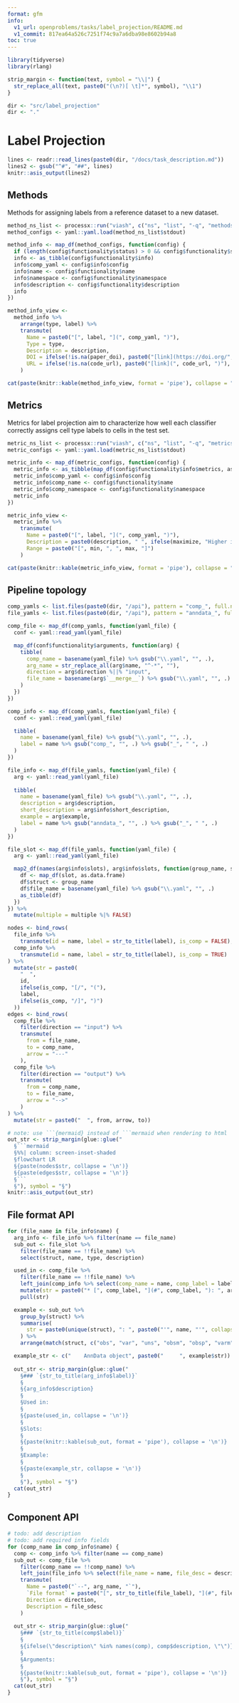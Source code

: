 ```yaml
---
format: gfm
info:
  v1_url: openproblems/tasks/label_projection/README.md
  v1_commit: 817ea64a526c7251f74c9a7a6dba98e8602b94a8
toc: true
---
```


```r
library(tidyverse)
library(rlang)

strip_margin <- function(text, symbol = "\\|") {
  str_replace_all(text, paste0("(\n?)[ \t]*", symbol), "\\1") 
}

dir <- "src/label_projection"
dir <- "."
```

# Label Projection

```r
lines <- readr::read_lines(paste0(dir, "/docs/task_description.md"))
lines2 <- gsub("^#", "##", lines)
knitr::asis_output(lines2)
```

## Methods

Methods for assigning labels from a reference dataset to a new dataset.

```r
method_ns_list <- processx::run("viash", c("ns", "list", "-q", "methods", "--src", "."), wd = dir)
method_configs <- yaml::yaml.load(method_ns_list$stdout)

method_info <- map_df(method_configs, function(config) {
  if (length(config$functionality$status) > 0 && config$functionality$status == "disabled") return(NULL)
  info <- as_tibble(config$functionality$info)
  info$comp_yaml <- config$info$config
  info$name <- config$functionality$name
  info$namespace <- config$functionality$namespace
  info$description <- config$functionality$description
  info
})

method_info_view <- 
  method_info %>%
    arrange(type, label) %>%
    transmute(
      Name = paste0("[", label, "](", comp_yaml, ")"),
      Type = type,
      Description = description,
      DOI = ifelse(!is.na(paper_doi), paste0("[link](https://doi.org/", paper_doi, ")"), ""),
      URL = ifelse(!is.na(code_url), paste0("[link](", code_url, ")"), "")
    )

cat(paste(knitr::kable(method_info_view, format = 'pipe'), collapse = "\n"))
```


## Metrics

Metrics for label projection aim to characterize how well each classifier correctly assigns cell type labels to cells in the test set.

```r
metric_ns_list <- processx::run("viash", c("ns", "list", "-q", "metrics", "--src", "."), wd = dir)
metric_configs <- yaml::yaml.load(metric_ns_list$stdout)

metric_info <- map_df(metric_configs, function(config) {
  metric_info <- as_tibble(map_df(config$functionality$info$metrics, as.data.frame))
  metric_info$comp_yaml <- config$info$config
  metric_info$comp_name <- config$functionality$name
  metric_info$comp_namespace <- config$functionality$namespace
  metric_info
})

metric_info_view <- 
  metric_info %>%
    transmute(
      Name = paste0("[", label, "](", comp_yaml, ")"),
      Description = paste0(description, " ", ifelse(maximize, "Higher is better.", "Lower is better.")),
      Range = paste0("[", min, ", ", max, "]")
    )

cat(paste(knitr::kable(metric_info_view, format = 'pipe'), collapse = "\n"))
```


## Pipeline topology

```r
comp_yamls <- list.files(paste0(dir, "/api"), pattern = "comp_", full.names = TRUE)
file_yamls <- list.files(paste0(dir, "/api"), pattern = "anndata_", full.names = TRUE)

comp_file <- map_df(comp_yamls, function(yaml_file) {
  conf <- yaml::read_yaml(yaml_file)

  map_df(conf$functionality$arguments, function(arg) {
    tibble(
      comp_name = basename(yaml_file) %>% gsub("\\.yaml", "", .),
      arg_name = str_replace_all(arg$name, "^-*", ""),
      direction = arg$direction %||% "input",
      file_name = basename(arg$`__merge__`) %>% gsub("\\.yaml", "", .)
    )
  })
})

comp_info <- map_df(comp_yamls, function(yaml_file) {
  conf <- yaml::read_yaml(yaml_file)

  tibble(
    name = basename(yaml_file) %>% gsub("\\.yaml", "", .),
    label = name %>% gsub("comp_", "", .) %>% gsub("_", " ", .)
  )
})

file_info <- map_df(file_yamls, function(yaml_file) {
  arg <- yaml::read_yaml(yaml_file)
  
  tibble(
    name = basename(yaml_file) %>% gsub("\\.yaml", "", .),
    description = arg$description,
    short_description = arg$info$short_description,
    example = arg$example,
    label = name %>% gsub("anndata_", "", .) %>% gsub("_", " ", .)
  )
})

file_slot <- map_df(file_yamls, function(yaml_file) {
  arg <- yaml::read_yaml(yaml_file)

  map2_df(names(arg$info$slots), arg$info$slots, function(group_name, slot) {
    df <- map_df(slot, as.data.frame)
    df$struct <- group_name
    df$file_name = basename(yaml_file) %>% gsub("\\.yaml", "", .)
    as_tibble(df)
  })
}) %>% 
  mutate(multiple = multiple %|% FALSE)
```

```r
nodes <- bind_rows(
  file_info %>%
    transmute(id = name, label = str_to_title(label), is_comp = FALSE),
  comp_info %>%
    transmute(id = name, label = str_to_title(label), is_comp = TRUE)
) %>%
  mutate(str = paste0(
    "  ",
    id, 
    ifelse(is_comp, "[/", "("), 
    label,
    ifelse(is_comp, "/]", ")")
  ))
edges <- bind_rows(
  comp_file %>%
    filter(direction == "input") %>%
    transmute(
      from = file_name,
      to = comp_name,
      arrow = "---"
    ),
  comp_file %>%
    filter(direction == "output") %>%
    transmute(
      from = comp_name, 
      to = file_name, 
      arrow = "-->"
    )
) %>%
  mutate(str = paste0("  ", from, arrow, to))

# note: use ```{mermaid} instead of ```mermaid when rendering to html
out_str <- strip_margin(glue::glue("
  §```mermaid
  §%%| column: screen-inset-shaded
  §flowchart LR
  §{paste(nodes$str, collapse = '\n')}
  §{paste(edges$str, collapse = '\n')}
  §```
  §"), symbol = "§")
knitr::asis_output(out_str)
```

## File format API

```r
for (file_name in file_info$name) {
  arg_info <- file_info %>% filter(name == file_name)
  sub_out <- file_slot %>% 
    filter(file_name == !!file_name) %>% 
    select(struct, name, type, description)

  used_in <- comp_file %>%
    filter(file_name == !!file_name) %>%
    left_join(comp_info %>% select(comp_name = name, comp_label = label), by = "comp_name") %>%
    mutate(str = paste0("* [", comp_label, "](#", comp_label, "): ", arg_name, " (as ", direction, ")")) %>%
    pull(str)

  example <- sub_out %>%
    group_by(struct) %>%
    summarise(
      str = paste0(unique(struct), ": ", paste0("'", name, "'", collapse = ", "))
    ) %>%
    arrange(match(struct, c("obs", "var", "uns", "obsm", "obsp", "varm", "varp", "layers")))

  example_str <- c("    AnnData object", paste0("     ", example$str))
  
  out_str <- strip_margin(glue::glue("
    §### `{str_to_title(arg_info$label)}`
    §
    §{arg_info$description}
    §
    §Used in:
    §
    §{paste(used_in, collapse = '\n')}
    §
    §Slots:
    §
    §{paste(knitr::kable(sub_out, format = 'pipe'), collapse = '\n')}
    §
    §Example:
    §
    §{paste(example_str, collapse = '\n')}
    §
    §"), symbol = "§")
  cat(out_str)
}
```



## Component API

```r
# todo: add description
# todo: add required info fields
for (comp_name in comp_info$name) {
  comp <- comp_info %>% filter(name == comp_name)
  sub_out <- comp_file %>% 
    filter(comp_name == !!comp_name) %>%
    left_join(file_info %>% select(file_name = name, file_desc = description, file_sdesc = short_description, file_label = label), by = "file_name") %>%
    transmute(
      Name = paste0("`--", arg_name, "`"),
      `File format` = paste0("[", str_to_title(file_label), "](#", file_label, ")"),
      Direction = direction,
      Description = file_sdesc
    )
  
  out_str <- strip_margin(glue::glue("
    §### `{str_to_title(comp$label)}`
    §
    §{ifelse(\"description\" %in% names(comp), comp$description, \"\")}
    §
    §Arguments:
    §
    §{paste(knitr::kable(sub_out, format = 'pipe'), collapse = '\n')}
    §"), symbol = "§")
  cat(out_str)
}
```